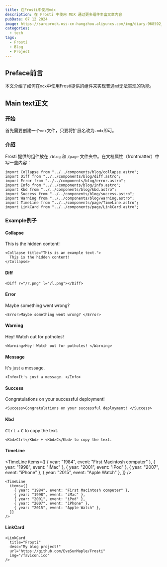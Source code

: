 ```yaml
---
title: 在Frosti中使用mdx
description: 在 Frosti 中使用 MDX 通过更多组件丰富文章内容
pubDate: 07 12 2024
image: https://saroprock.oss-cn-hangzhou.aliyuncs.com/img/diary-968592_1280.jpg
categories:
  - tech
tags:
  - Frosti
  - Blog
  - Project
---
```



## Preface前言

本文介绍了如何在`mdx`中使用Frosti提供的组件来实现普通`md`无法实现的功能。

## Main text正文

### 开始

首先需要创建一个`mdx`文件，只要将扩展名改为`.mdx`即可。

### 介绍

Frosti 提供的组件放在 `/blog` 和 `/page` 文件夹中。在文档属性（frontmatter）中写一些内容：

```astro
import Collapse from "../../components/blog/collapse.astro";
import Diff from "../../components/blog/diff.astro";
import Error from "../../components/blog/error.astro";
import Info from "../../components/blog/info.astro";
import Kbd from "../../components/blog/kbd.astro";
import Success from "../../components/blog/success.astro";
import Warning from "../../components/blog/warning.astro";
import TimeLine from "../../components/page/TimeLine.astro";
import LinkCard from "../../components/page/LinkCard.astro";
```

### Example例子

#### Collapse

<Collapse title="This is an example text.">
  This is the hidden content!
</Collapse>

```astro
<Collapse title="This is an example text.">
  This is the hidden content!
</Collapse>
```

#### Diff

<Diff r="/r.png" l="/l.png"></Diff>

```astro
<Diff r="/r.png" l="/l.png"></Diff>
```

#### Error

<Error>Maybe something went wrong? </Error>

```astro
<Error>Maybe something went wrong? </Error>
```

#### Warning

<Warning>Hey! Watch out for potholes! </Warning>

```astro
<Warning>Hey! Watch out for potholes! </Warning>
```

#### Message

<Info>It's just a message. </Info>

```astro
<Info>It's just a message. </Info>
```

#### Success

<Success>Congratulations on your successful deployment! </Success>

```astro
<Success>Congratulations on your successful deployment! </Success>
```

#### Kbd

<Kbd>Ctrl</Kbd> + <Kbd>C</Kbd> to copy the text.

```astro
<Kbd>Ctrl</Kbd> + <Kbd>C</Kbd> to copy the text.
```

#### TimeLine

<TimeLine
  items={[
    { year: "1984", event: "First Macintosh computer" },
    { year: "1998", event: "iMac" },
    { year: "2001", event: "iPod" },
    { year: "2007", event: "iPhone" },
    { year: "2015", event: "Apple Watch" },
  ]}
/>

```astro
<TimeLine
  items={[
    { year: "1984", event: "First Macintosh computer" },
    { year: "1998", event: "iMac" },
    { year: "2001", event: "iPod" },
    { year: "2007", event: "iPhone" },
    { year: "2015", event: "Apple Watch" },
  ]}
/>
```

#### LinkCard

<LinkCard
  title="Frosti"
  desc="My blog project!"
  url="https://github.com/EveSunMaple/Frosti"
  img="/favicon.ico"
/>

```astro
<LinkCard
  title="Frosti"
  desc="My blog project!"
  url="https://github.com/EveSunMaple/Frosti"
  img="/favicon.ico"
/>
```
